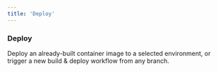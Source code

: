 ```yaml
---
title: 'Deploy'
---
```


### Deploy
Deploy an already-built container image to a selected environment, or trigger a new build & deploy workflow from any branch.
